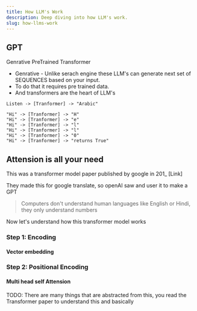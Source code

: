 ```yaml
---
title: How LLM's Work
description: Deep diving into how LLM's work.
slug: how-llms-work
---
```


## GPT

Genrative PreTrained Transformer

- Genrative - Unlike serach engine these LLM's can generate next set of SEQUENCES  based on your input.
- To do that it requires pre trained data.
- And transformers are the heart of LLM's


```
Listen -> [Tranformer] -> "Arabic"
```
```
"Hi" -> [Tranformer] -> "H"
"Hi" -> [Tranformer] -> "e"
"Hi" -> [Tranformer] -> "l"
"Hi" -> [Tranformer] -> "l"
"Hi" -> [Tranformer] -> "0"
"Hi" -> [Tranformer] -> "returns True"
```



## Attension is all your need

This was a transformer model paper published by google in 201_ [Link]

They made this for google translate, so openAI saw and user it to make a GPT

> Computers don't understand human languages like English or Hindi, they only understand numbers


Now let's understand how this transformer model works

### Step 1: Encoding
#### Vector embedding

### Step 2: Positional Encoding
#### Multi head self Attension

TODO: There are many things that are abstracted from this, you read the Transformer paper to understand this and basically 

